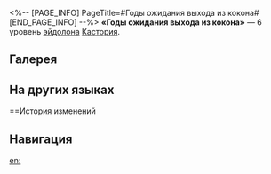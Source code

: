 <%-- [PAGE_INFO]
PageTitle=#Годы ожидания выхода из кокона#
[END_PAGE_INFO] --%>
{{Эйдолон Инфобокс
|Название         = Годы ожидания выхода из кокона
|Изображение      = Эйдолон Годы ожидания выхода из кокона.png
|Персонаж         = Кастория
|Уровень          = 6
|Длительность     = 
|Описание         = Когда Кастория и Крылья Смерти наносят урон, {{Доп эффект|пробитие квантового сопротивления}} повышается на 20%. Во время атаки Крылья Смерти истощают стойкость противника вне зависимости от типов его уязвимости. Пробитие уязвимости противника накладывает на него эффект пробития квантовой уязвимости. Количество отскакиваний урона, описанного в таланте Сносящие руины крылья, дополнительно увеличивается на 3.
|Свойство1        = 
|Масштабирование1 = 
}}
'''«Годы ожидания выхода из кокона»''' — 6 уровень [[эйдолон]]а [[Кастория]].

==Галерея==
{{Галерея|position=left|captionalign=center
|Персонаж Кастория Эйдолон 6.png|Осколок Эйдолона
}}

==На других языках==
{{На других языках
|en   = Await for Years to Loom
|zhs  = 待流年奔涌破茧
|zht  = 待流年奔湧破繭
|ja   = {{Rubi|流年|りゅうねん}}を{{Rubi|待|ま}}ち{{Rubi|繭|まゆ}}を{{Rubi|破|やぶ}}る
|ko   = 세월이 고치를 깨길 기다리네
|es   = Crisálida que el tiempo romperá
|fr   = Déferlement du temps
|ru   = Годы ожидания выхода из кокона
|th   = Await for Years to Loom
|vi   = Chờ Đợi Tháng Năm Thoát Kén Tuôn Trào
|de   = Bis die Zeit unaufhaltsam dahinströmt
|id   = Await for Years to Loom
|pt   = O Desabrochar para Além do Casulo
}}

==История изменений
{{История изменений|3.5}}

==Навигация==
{{Навык Навбокс|Кастория}}

[[en:]]
